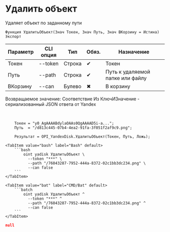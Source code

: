 ﻿---
sidebar_position: 4
---


# Удалить объект
 Удаляет объект по заданному пути



`Функция УдалитьОбъект(Знач Токен, Знач Путь, Знач ВКорзину = Истина) Экспорт`

  | Параметр | CLI опция | Тип | Обяз. | Назначение |
  |-|-|-|-|-|
  | Токен | --token | Строка | &#x2714; | Токен |
  | Путь | --path | Строка | &#x2714; | Путь к удаляемой папке или файлу |
  | ВКорзину | --can | Булево | &#x2716; | В корзину |

  
  Возвращаемое значение:   Соответствие Из КлючИЗначение - сериализованный JSON ответа от Yandex

<br/>




```bsl title="Пример использования для 1С:Предприятие/OneScript"
    Токен = "y0_AgAAAABdylaOAAs0QgAAAAD5i-a...";
    Путь  = "/d813c445-07b4-4ea2-91fa-3f051f2af9c9.png";

    Результат = OPI_YandexDisk.УдалитьОбъект(Токен, Путь, Ложь);
```
    

 <Tabs>
  
    <TabItem value="bash" label="Bash" default>
        ```bash
            oint yadisk УдалитьОбъект \
              --token "***" \
              --path "/76043287-7952-444a-8372-02c1bb3dc234.png" \
              --can false
        ```
    </TabItem>
  
    <TabItem value="bat" label="CMD/Bat" default>
        ```batch
            oint yadisk УдалитьОбъект ^
              --token "***" ^
              --path "/76043287-7952-444a-8372-02c1bb3dc234.png" ^
              --can false
        ```
    </TabItem>
</Tabs>


```json title="Результат"
null
```
